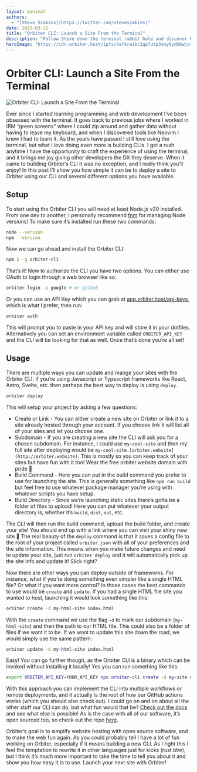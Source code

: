 ```yaml
---
layout: minimal
authors:
  - "[Steve Simkins](https://twitter.com/stevesimkins)"
date: 2025-03-11
title: "Orbiter CLI: Launch a Site From the Terminal"
description: "Follow Steve down the terminal rabbit hole and discover how quickly the Orbiter CLI can launch a site"
heroImage: "https://cdn.orbiter.host/ipfs/bafkreibc2gp7utp3sny6ydhbwjxth5jm6odixk6md6q3woxwuktf2d63la"
---
```

# Orbiter CLI: Launch a Site From the Terminal

![Orbiter CLI: Launch a Site From the Terminal](https://cdn.orbiter.host/ipfs/bafkreibc2gp7utp3sny6ydhbwjxth5jm6odixk6md6q3woxwuktf2d63la)

Ever since I started learning programming and web development I’ve been obsessed with the terminal. It goes back to previous jobs where I worked in IBM “green screens” where I could zip around and gather data without having to leave my keyboard, and when I discovered tools like Neovim I knew I had to learn it. As the years have passed I still love using the terminal, but what I love doing even more is building CLIs. I get a rush anytime I have the opportunity to craft the experience of using the terminal, and it brings me joy giving other developers the DX they deserve. When it came to building Orbiter’s CLI it was no exception, and I really think you’ll enjoy! In this post I’ll show you how simple it can be to deploy a site to Orbiter using our CLI and several different options you have available.

## Setup

To start using the Orbiter CLI you will need at least Node.js v20 installed. From one dev to another, I personally recommend [fnm](https://github.com/Schniz/fnm) for managing Node versions! To make sure it’s installed run these two commands:

```bash
node --version
npm --version
```

Now we can go ahead and install the Orbiter CLI:

```bash
npm i -g orbiter-cli
```

That’s it! Now to authorize the CLI you have two options. You can either use OAuth to login through a web browser like so:

```bash
orbiter login -p google # or github
```

Or you can use an API Key which you can grab at [app.orbiter.host/api-keys](http://app.orbiter.host/api-keys), which is what I prefer, then run:

```bash
orbiter auth
```

This will prompt you to paste in your API key and will store it in your dotfiles. Alternatively you can set an environment variable called `ORBITER_API_KEY` and the CLI will be looking for that as well. Once that’s done you’re all set!

## Usage

There are multiple ways you can update and mange your sites with the Orbiter CLI. If you’re using Javascript or Typescript frameworks like React, Astro, Svelte, etc. then perhaps the best way to deploy is using `deploy`.

```bash
orbiter deploy
```

This will setup your project by asking a few questions:

- Create or Link - You can either create a new site on Orbiter or link it to a site already hosted through your account. If you choose link it will list all of your sites and let you choose one.
- Subdomain - If you are creating a new site the CLI will ask you for a chosen subdomain. For instance, I could use `my-cool-site` and then my full site after deploying would be `my-cool-site.[orbiter.website](http://orbiter.website)`. This is mostly so you can keep track of your sites but have fun with it too! Wear the free orbiter.website domain with pride 🫡
- Build Command - Here you can put in the build command you prefer to use for launching the site. This is generally something like `npm run build` but feel free to use whatever package manager you’re using with whatever scripts you have setup.
- Build Directory - Since we’re launching static sites there’s gotta be a folder of files to upload! Here you can put whatever your output directory is, whether it’s `build`, `dist`, `out`, etc.

The CLI will then run the build command, upload the build folder, and create your site! You should end up with a link where you can visit your shiny new site 🤩 The real beauty of the `deploy` command is that it saves a config file to the root of your project called `orbiter.json` with all of your preferences and the site information. This means when you make future changes and need to update your site, just run `orbiter deploy` and it will automatically pick up the site info and update it! Slick right?

Now there are other ways you can deploy outside of frameworks. For instance, what if you’re doing something even simpler like a single HTML file? Or what if you want more control? In those cases the best commands to use would be `create` and `update`. If you had a single HTML file site you wanted to host, launching it would look something like this:

```bash
orbiter create -d my-html-site index.html
```

With the `create` command we use the flag `-d` to mark our subdomain (`my-html-site`) and then the path to our HTML file. This could also be a folder of files if we want it to be. If we want to update this site down the road, we would simply use the same pattern:

```bash
orbiter update -d my-html-site index.html
```

Easy! You can go further though, as the Orbiter CLI is a binary which can be invoked without installing it locally! Yes you can run something like this:

```bash
export ORBITER_API_KEY=YOUR_API_KEY npx orbiter-cli create -d my-site dist
```

With this approach you can implement the CLI into multiple workflows or remote deployments, and it actually is the root of how our GitHub actions works (which you should also check out). I could go on and on about all the other stuff our CLI can do, but what fun would that be? [Check out the docs](https://docs.orbiter.host/cli) and see what else is possible! As is the case with all of our software, it’s open sourced too, so check out the repo [here](https://github.com/orbiterhost/orbiter-cli).

Orbiter’s goal is to simplify website hosting with open source software, and to make the web fun again. As you could probably tell I have a lot of fun working on Orbiter, especially if it means building a new CLI. As I right this I feel the temptation to rewrite it in other languages just for kicks (rust btw), but I think it’s much more important to take the time to tell you about it and show you how easy it is to use. Launch your next site with Orbiter!